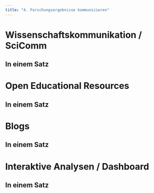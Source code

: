 ```yaml
---
title: "4. Forschungsergebnisse kommunizieren"
---
```


# Wissenschaftskommunikation / SciComm

::: callout-tip
## In einem Satz
:::

# Open Educational Resources

::: callout-tip
## In einem Satz
:::

# Blogs

::: callout-tip
## In einem Satz
:::

# Interaktive Analysen / Dashboard

::: callout-tip
## In einem Satz
:::
